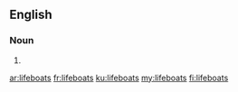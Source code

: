 ==English==

===Noun===
{{head|en|plural}}

# {{plural of|lifeboat|lang=en}}

[[ar:lifeboats]]
[[fr:lifeboats]]
[[ku:lifeboats]]
[[my:lifeboats]]
[[fi:lifeboats]]
